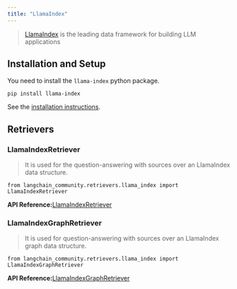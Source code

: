 ```yaml
---
title: "LlamaIndex"
---
```


> [LlamaIndex](https://www.llamaindex.ai/) is the leading data framework for building LLM applications

## Installation and Setup

You need to install the `llama-index` python package.

```
pip install llama-index
```

See the [installation instructions](https://docs.llamaindex.ai/en/stable/getting_started/installation/).

## Retrievers

### LlamaIndexRetriever

> It is used for the question-answering with sources over an LlamaIndex data structure.

```
from langchain_community.retrievers.llama_index import LlamaIndexRetriever
```

**API Reference:**[LlamaIndexRetriever](https://python.langchain.com/api_reference/community/retrievers/langchain_community.retrievers.llama_index.LlamaIndexRetriever.html)

### LlamaIndexGraphRetriever

> It is used for question-answering with sources over an LlamaIndex graph data structure.

```
from langchain_community.retrievers.llama_index import LlamaIndexGraphRetriever
```

**API Reference:**[LlamaIndexGraphRetriever](https://python.langchain.com/api_reference/community/retrievers/langchain_community.retrievers.llama_index.LlamaIndexGraphRetriever.html)

